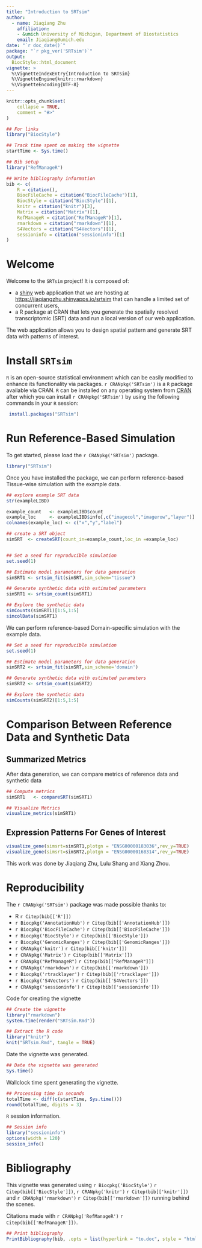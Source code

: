 ```yaml
---
title: "Introduction to SRTsim"
author: 
  - name: Jiaqiang Zhu
    affiliation:
    - &umich University of Michigan, Department of Biostatistics
    email: Jiaqiang@umich.edu
date: "`r doc_date()`"
package: "`r pkg_ver('SRTsim')`"
output: 
  BiocStyle::html_document
vignette: >
  %\VignetteIndexEntry{Introduction to SRTsim}
  %\VignetteEngine{knitr::rmarkdown}
  %\VignetteEncoding{UTF-8}
---
```


```r
knitr::opts_chunk$set(
    collapse = TRUE,
    comment = "#>"
)
```

```r
## For links
library("BiocStyle")

## Track time spent on making the vignette
startTime <- Sys.time()

## Bib setup
library("RefManageR")

## Write bibliography information
bib <- c(
    R = citation(),
    BiocFileCache = citation("BiocFileCache")[1],
    BiocStyle = citation("BiocStyle")[1],
    knitr = citation("knitr")[3],
    Matrix = citation("Matrix")[1],
    RefManageR = citation("RefManageR")[1],
    rmarkdown = citation("rmarkdown")[1],
    S4Vectors = citation("S4Vectors")[1],
    sessioninfo = citation("sessioninfo")[1]
)
```
# Welcome

Welcome to the `SRTsim` project! It is composed of:

* a [shiny](https://shiny.rstudio.com/) web application that we are hosting at [https://jiaqiangzhu.shinyapps.io/srtsim](https://jiaqiangzhu.shinyapps.io/srtsim) that can handle a limited set of concurrent users,
* a R package at CRAN that lets you generate the spatially resolved transcriptomic (SRT) data and run a local version of our web application.

The web application allows you to design spatial pattern and generate SRT data with patterns of interest.


# Install `SRTsim`

`R` is an open-source statistical environment which can be easily modified to enhance its functionality via packages. `r CRANpkg('SRTsim')` is a `R` package available via CRAN. `R` can be installed on any operating system from [CRAN](https://cran.r-project.org/) after which you can install `r CRANpkg('SRTsim')` by using the following commands in your `R` session:

```r
 install.packages("SRTsim")
```

# Run Reference-Based Simulation 

To get started, please load the `r CRANpkg('SRTsim')` package.

```r
library("SRTsim")
```

Once you have installed the package, we can perform reference-based Tissue-wise simulation with the example data.

```r
## explore example SRT data 
str(exampleLIBD)

example_count   <- exampleLIBD$count
example_loc     <- exampleLIBD$info[,c("imagecol","imagerow","layer")]
colnames(example_loc) <- c("x","y","label")

## create a SRT object
simSRT  <- createSRT(count_in=example_count,loc_in =example_loc)


## Set a seed for reproducible simulation
set.seed(1)

## Estimate model parameters for data generation
simSRT1 <- srtsim_fit(simSRT,sim_schem="tissue")

## Generate synthetic data with estimated parameters
simSRT1 <- srtsim_count(simSRT1)

## Explore the synthetic data
simCounts(simSRT1)[1:5,1:5]
simcolData(simSRT1)
```

We can perform reference-based Domain-specific simulation with the example data.

```r

## Set a seed for reproducible simulation
set.seed(1)

## Estimate model parameters for data generation
simSRT2 <- srtsim_fit(simSRT,sim_scheme='domain')

## Generate synthetic data with estimated parameters
simSRT2 <- srtsim_count(simSRT2)

## Explore the synthetic data
simCounts(simSRT2)[1:5,1:5]
```

# Comparison Between Reference Data and Synthetic Data
## Summarized Metrics
After data generation, we can compare metrics of reference data and synthetic data

```r

## Compute metrics 
simSRT1   <- compareSRT(simSRT1)

## Visualize Metrics
visualize_metrics(simSRT1)
```

## Expression Patterns For Genes of Interest

```r
visualize_gene(simsrt=simSRT1,plotgn = "ENSG00000183036",rev_y=TRUE)
visualize_gene(simsrt=simSRT2,plotgn = "ENSG00000168314",rev_y=TRUE)
```

This work was done by Jiaqiang Zhu, Lulu Shang and Xiang Zhou.

# Reproducibility

The `r CRANpkg('SRTsim')` package was made possible thanks to:

* R `r Citep(bib[['R']])`
* `r Biocpkg('AnnotationHub')` `r Citep(bib[['AnnotationHub']])`
* `r Biocpkg('BiocFileCache')` `r Citep(bib[['BiocFileCache']])`
* `r Biocpkg('BiocStyle')` `r Citep(bib[['BiocStyle']])`
* `r Biocpkg('GenomicRanges')` `r Citep(bib[['GenomicRanges']])`
* `r CRANpkg('knitr')` `r Citep(bib[['knitr']])`
* `r CRANpkg('Matrix')` `r Citep(bib[['Matrix']])`
* `r CRANpkg("RefManageR")` `r Citep(bib[["RefManageR"]])`
* `r CRANpkg('rmarkdown')` `r Citep(bib[['rmarkdown']])`
* `r Biocpkg('rtracklayer')` `r Citep(bib[['rtracklayer']])`
* `r Biocpkg('S4Vectors')` `r Citep(bib[['S4Vectors']])`
* `r CRANpkg('sessioninfo')` `r Citep(bib[['sessioninfo']])`


    
Code for creating the vignette

```r
## Create the vignette
library("rmarkdown")
system.time(render("SRTsim.Rmd"))

## Extract the R code
library("knitr")
knit("SRTsim.Rmd", tangle = TRUE)
```


Date the vignette was generated.

```r
## Date the vignette was generated
Sys.time()
```

Wallclock time spent generating the vignette.

```r
## Processing time in seconds
totalTime <- diff(c(startTime, Sys.time()))
round(totalTime, digits = 3)
```

`R` session information.

```r
## Session info
library("sessioninfo")
options(width = 120)
session_info()
```

# Bibliography

This vignette was generated using `r Biocpkg('BiocStyle')` `r Citep(bib[['BiocStyle']])`, `r CRANpkg('knitr')` `r Citep(bib[['knitr']])` and `r CRANpkg('rmarkdown')` `r Citep(bib[['rmarkdown']])` running behind the scenes.

Citations made with `r CRANpkg('RefManageR')` `r Citep(bib[['RefManageR']])`.

```r
## Print bibliography
PrintBibliography(bib, .opts = list(hyperlink = "to.doc", style = "html"))
```
